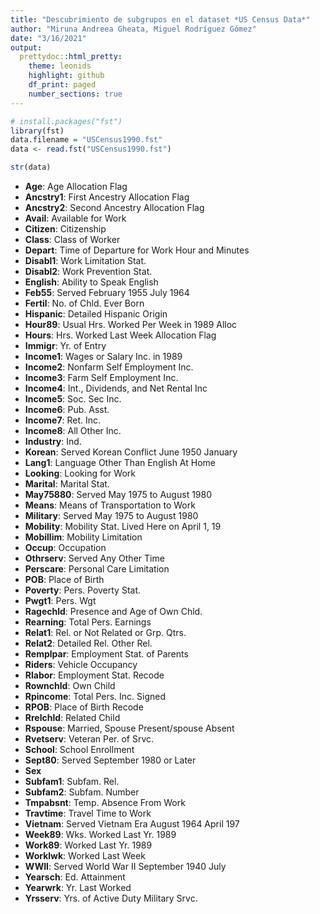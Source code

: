```yaml
---
title: "Descubrimiento de subgrupos en el dataset *US Census Data*"
author: "Miruna Andreea Gheata, Miguel Rodríguez Gómez"
date: "3/16/2021"
output:
  prettydoc::html_pretty:
    theme: leonids
    highlight: github
    df_print: paged
    number_sections: true
---
```


```r
# install.packages("fst")
library(fst)
data.filename = "USCensus1990.fst"
data <- read.fst("USCensus1990.fst")
```
```r
str(data)
```

- **Age**: Age Allocation Flag
- **Ancstry1**: First Ancestry Allocation Flag
- **Ancstry2**: Second Ancestry Allocation Flag
- **Avail**: Available for Work
- **Citizen**: Citizenship
- **Class**: Class of Worker
- **Depart**: Time of Departure for Work Hour and Minutes
- **Disabl1**:  Work Limitation Stat.
- **Disabl2**: Work Prevention Stat.
- **English**: Ability to Speak English
- **Feb55**: Served February 1955 July 1964
- **Fertil**: No. of Chld. Ever Born
- **Hispanic**: Detailed Hispanic Origin
- **Hour89**: Usual Hrs. Worked Per Week in 1989 Alloc
- **Hours**: Hrs. Worked Last Week Allocation Flag
- **Immigr**: Yr. of Entry
- **Income1**: Wages or Salary Inc. in 1989
- **Income2**: Nonfarm Self Employment Inc.
- **Income3**: Farm Self Employment Inc.
- **Income4**: Int., Dividends, and Net Rental Inc
- **Income5**: Soc. Sec Inc.
- **Income6**: Pub. Asst.
- **Income7**: Ret. Inc.
- **Income8**: All Other Inc.
- **Industry**: Ind.
- **Korean**: Served Korean Conflict June 1950 January
- **Lang1**:  Language Other Than English At Home
- **Looking**: Looking for Work
- **Marital**: Marital Stat.
- **May75880**: Served May 1975 to August 1980
- **Means**: Means of Transportation to Work 
- **Military**: Served May 1975 to August 1980
- **Mobility**: Mobility Stat. Lived Here on April 1, 19
- **Mobillim**: Mobility Limitation
- **Occup**: Occupation
- **Othrserv**: Served Any Other Time
- **Perscare**: Personal Care Limitation
- **POB**: Place of Birth
- **Poverty**: Pers. Poverty Stat.
- **Pwgt1**: Pers. Wgt
- **Ragechld**: Presence and Age of Own Chld.
- **Rearning**: Total Pers. Earnings
- **Relat1**: Rel. or Not Related or Grp. Qtrs.
- **Relat2**: Detailed Rel. Other Rel.
- **Remplpar**: Employment Stat. of Parents
- **Riders**: Vehicle Occupancy
- **Rlabor**: Employment Stat. Recode
- **Rownchld**: Own Child
- **Rpincome**: Total Pers. Inc. Signed
- **RPOB**: Place of Birth Recode
- **Rrelchld**: Related Child
- **Rspouse**: Married, Spouse Present/spouse Absent
- **Rvetserv**: Veteran Per. of Srvc.
- **School**: School Enrollment
- **Sept80**: Served September 1980 or Later
- **Sex**
- **Subfam1**: Subfam. Rel.
- **Subfam2**: Subfam. Number
- **Tmpabsnt**: Temp. Absence From Work
- **Travtime**: Travel Time to Work
- **Vietnam**: Served Vietnam Era August 1964 April 197
- **Week89**: Wks. Worked Last Yr. 1989
- **Work89**: Worked Last Yr. 1989
- **Worklwk**: Worked Last Week
- **WWII**: Served World War II September 1940 July
- **Yearsch**: Ed. Attainment
- **Yearwrk**: Yr. Last Worked
- **Yrsserv**: Yrs. of Active Duty Military Srvc.
